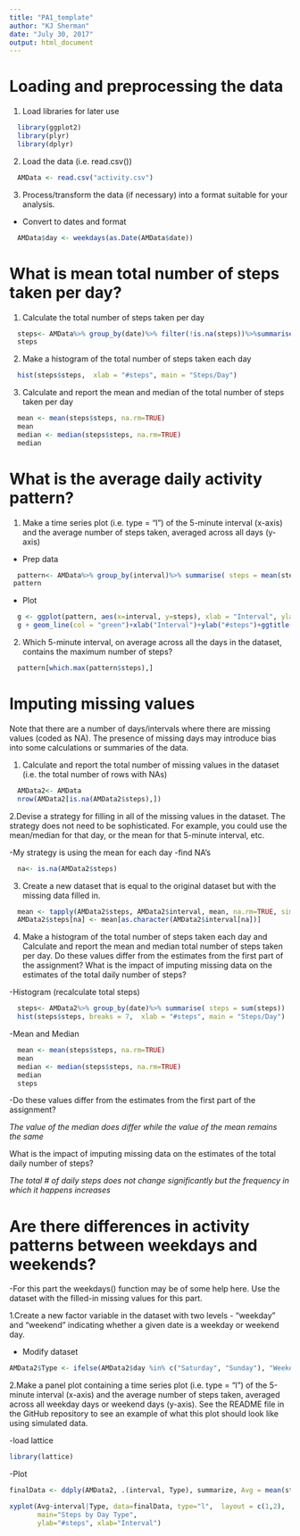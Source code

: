 ---
title: "PA1_template"
author: "KJ Sherman"
date: "July 30, 2017"
output: html_document
---

Loading and preprocessing the data
==================================

1. Load libraries for later use

```{r, echo=TRUE}
  library(ggplot2)
  library(plyr)
  library(dplyr)
```

2. Load the data (i.e. read.csv())


```{r, echo=TRUE}
  AMData <- read.csv("activity.csv")
```

3. Process/transform the data (if necessary) into a format suitable for your analysis.

- Convert to dates and format


```{r, echo=TRUE}
  AMData$day <- weekdays(as.Date(AMData$date))
```

What is mean total number of steps taken per day?
=================================================

1. Calculate the total number of steps taken per day
```{r, echo=TRUE}
  steps<- AMData%>% group_by(date)%>% filter(!is.na(steps))%>%summarise( steps = sum(steps, na.rm=TRUE))
  steps

```

2. Make a histogram of the total number of steps taken each day

```{r, echo=TRUE}
  hist(steps$steps,  xlab = "#steps", main = "Steps/Day")
```

3. Calculate and report the mean and median of the total number of steps taken per day

```{r, echo=TRUE}
  mean <- mean(steps$steps, na.rm=TRUE)
  mean
  median <- median(steps$steps, na.rm=TRUE)
  median
```

What is the average daily activity pattern?
===========================================

1. Make a time series plot (i.e. type = "l") of the 5-minute interval (x-axis) and the average number of steps taken, averaged across all days (y-axis)

- Prep data
```{r, echo=TRUE}
  pattern<- AMData%>% group_by(interval)%>% summarise( steps = mean(steps, na.rm=TRUE))
 pattern
```

- Plot
```{r, echo=TRUE}
  g <- ggplot(pattern, aes(x=interval, y=steps), xlab = "Interval", ylab="#steps")
  g + geom_line(col = "green")+xlab("Interval")+ylab("#steps")+ggtitle("Time Series of #steps")
```

2. Which 5-minute interval, on average across all the days in the dataset, contains the maximum number of steps?
```{r, echo=TRUE}
  pattern[which.max(pattern$steps),]
```

Imputing missing values
=======================
Note that there are a number of days/intervals where there are missing values (coded as NA). The presence of missing days may introduce bias into some calculations or summaries of the data.

1. Calculate and report the total number of missing values in the dataset (i.e. the total number of rows with NAs)
```{r, echo=TRUE}
  AMData2<- AMData
  nrow(AMData2[is.na(AMData2$steps),])
```

2.Devise a strategy for filling in all of the missing values in the dataset. The strategy does not need to be sophisticated. For example, you could use the mean/median for that day, or the mean for that 5-minute interval, etc.

-My strategy is using the mean for each day
-find NA's
```{r, echo=TRUE}
  na<- is.na(AMData2$steps)
```

3. Create a new dataset that is equal to the original dataset but with the missing data filled in.
```{r, echo=TRUE}
  mean <- tapply(AMData2$steps, AMData2$interval, mean, na.rm=TRUE, simplify = TRUE)
  AMData2$steps[na] <- mean[as.character(AMData2$interval[na])]
```

4. Make a histogram of the total number of steps taken each day and Calculate and report the mean and median total number of steps taken per day. Do these values differ from the estimates from the first part of the assignment? What is the impact of imputing missing data on the estimates of the total daily number of steps?

-Histogram (recalculate total steps)
```{r, echo=TRUE}
  steps<- AMData2%>% group_by(date)%>% summarise( steps = sum(steps))
  hist(steps$steps, breaks = 7,  xlab = "#steps", main = "Steps/Day")
```

-Mean and Median
```{r, echo=TRUE}
  mean <- mean(steps$steps, na.rm=TRUE)
  mean
  median <- median(steps$steps, na.rm=TRUE)
  median
  steps
```

-Do these values differ from the estimates from the first part of the assignment?

*The value of the median does differ while the value of the mean remains the same*

What is the impact of imputing missing data on the estimates of the total daily number of steps?

*The total # of daily steps does not change significantly but the frequency in which it happens increases*

Are there differences in activity patterns between weekdays and weekends?
=========================================================================

-For this part the weekdays() function may be of some help here. Use the dataset with the filled-in missing values for this part.

1.Create a new factor variable in the dataset with two levels - "weekday" and "weekend" indicating whether a given date is a weekday or weekend day.

- Modify dataset
```{r, echo=TRUE}

AMData2$Type <- ifelse(AMData2$day %in% c("Saturday", "Sunday"), "Weekend", "Weekday")
```

2.Make a panel plot containing a time series plot (i.e. type = "l") of the 5-minute interval (x-axis) and the average number of steps taken, averaged across all weekday days or weekend days (y-axis). See the README file in the GitHub repository to see an example of what this plot should look like using simulated data.

-load lattice

```{r, echo=TRUE}
library(lattice)
```


-Plot
```{r, echo=TRUE}

finalData <- ddply(AMData2, .(interval, Type), summarize, Avg = mean(steps))

xyplot(Avg~interval|Type, data=finalData, type="l",  layout = c(1,2),
       main="Steps by Day Type", 
       ylab="#steps", xlab="Interval")
``` 
